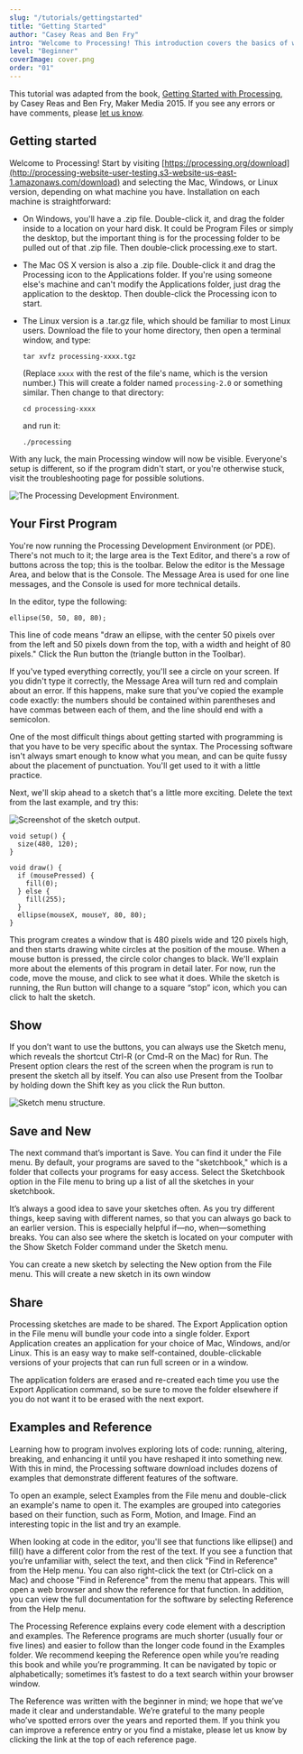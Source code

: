 ```yaml
---
slug: "/tutorials/gettingstarted"
title: "Getting Started"
author: "Casey Reas and Ben Fry"
intro: "Welcome to Processing! This introduction covers the basics of writing Processing code."
level: "Beginner"
coverImage: cover.png
order: "01"
---
```


<Note>

This tutorial was adapted from the book, [Getting Started with Processing](http://processing-website-user-testing.s3-website-us-east-1.amazonaws.com/download), by Casey Reas and Ben Fry, Maker Media 2015. If you see any errors or have comments, please [let us know](https://github.com/processing/processing-website/issues).

</Note>

## Getting started

Welcome to Processing! Start by visiting [https://processing.org/download](http://processing-website-user-testing.s3-website-us-east-1.amazonaws.com/download) and selecting the Mac, Windows, or Linux version, depending on what machine you have. Installation on each machine is straightforward:

- On Windows, you'll have a .zip file. Double-click it, and drag the folder inside to a location on your hard disk. It could be Program Files or simply the desktop, but the important thing is for the processing folder to be pulled out of that .zip file. Then double-click processing.exe to start.
- The Mac OS X version is also a .zip file. Double-click it and drag the Processing icon to the Applications folder. If you're using someone else's machine and can't modify the Applications folder, just drag the application to the desktop. Then double-click the Processing icon to start.
- The Linux version is a .tar.gz file, which should be familiar to most Linux users. Download the file to your home directory, then open a terminal window, and type:

  `tar xvfz processing-xxxx.tgz`

  (Replace `xxxx` with the rest of the file's name, which is the version number.) This will create a folder named `processing-2.0` or something similar. Then change to that directory:

  `cd processing-xxxx`

  and run it:

  `./processing`

With any luck, the main Processing window will now be visible. Everyone's setup is different, so if the program didn't start, or you're otherwise stuck, visit the troubleshooting page for possible solutions.

![The Processing Development Environment.](./Figure1-PDE.png)

## Your First Program

You're now running the Processing Development Environment (or PDE). There's not much to it; the large area is the Text Editor, and there's a row of buttons across the top; this is the toolbar. Below the editor is the Message Area, and below that is the Console. The Message Area is used for one line messages, and the Console is used for more technical details.

In the editor, type the following:

`ellipse(50, 50, 80, 80);`

This line of code means "draw an ellipse, with the center 50 pixels over from the left and 50 pixels down from the top, with a width and height of 80 pixels." Click the Run button the (triangle button in the Toolbar).

If you've typed everything correctly, you'll see a circle on your screen. If you didn't type it correctly, the Message Area will turn red and complain about an error. If this happens, make sure that you've copied the example code exactly: the numbers should be contained within parentheses and have commas between each of them, and the line should end with a semicolon.

One of the most difficult things about getting started with programming is that you have to be very specific about the syntax. The Processing software isn't always smart enough to know what you mean, and can be quite fussy about the placement of punctuation. You'll get used to it with a little practice.

Next, we'll skip ahead to a sketch that's a little more exciting. Delete the text from the last example, and try this:

<FixedImage width={480} center>

![Screenshot of the sketch output.](./Figure2-Example01.png)

</FixedImage>

```
void setup() {
  size(480, 120);
}

void draw() {
  if (mousePressed) {
    fill(0);
  } else {
    fill(255);
  }
  ellipse(mouseX, mouseY, 80, 80);
}
```

This program creates a window that is 480 pixels wide and 120 pixels high, and then starts drawing white circles at the position of the mouse. When a mouse button is pressed, the circle color changes to black. We'll explain more about the elements of this program in detail later. For now, run the code, move the mouse, and click to see what it does. While the sketch is running, the Run button will change to a square “stop” icon, which you can click to halt the sketch.

## Show

If you don’t want to use the buttons, you can always use the Sketch menu, which reveals the shortcut Ctrl-R (or Cmd-R on the Mac) for Run. The Present option clears the rest of the screen when the program is run to present the sketch all by itself. You can also use Present from the Toolbar by holding down the Shift key as you click the Run button.

<FixedImage width={204}>

![Sketch menu structure.](./Figure3-Sketch.png)

</FixedImage>

## Save and New

The next command that’s important is Save. You can find it under the File menu. By default, your programs are saved to the "sketchbook," which is a folder that collects your programs for easy access. Select the Sketchbook option in the File menu to bring up a list of all the sketches in your sketchbook.

It’s always a good idea to save your sketches often. As you try different things, keep saving with different names, so that you can always go back to an earlier version. This is especially helpful if—no, when—something breaks. You can also see where the sketch is located on your computer with the Show Sketch Folder command under the Sketch menu.

You can create a new sketch by selecting the New option from the File menu. This will create a new sketch in its own window

## Share

Processing sketches are made to be shared. The Export Application option in the File menu will bundle your code into a single folder. Export Application creates an application for your choice of Mac, Windows, and/or Linux. This is an easy way to make self-contained, double-clickable versions of your projects that can run full screen or in a window.

The application folders are erased and re-created each time you use the Export Application command, so be sure to move the folder elsewhere if you do not want it to be erased with the next export.

## Examples and Reference

Learning how to program involves exploring lots of code: running, altering, breaking, and enhancing it until you have reshaped it into something new. With this in mind, the Processing software download includes dozens of examples that demonstrate different features of the software.

To open an example, select Examples from the File menu and double-click an example's name to open it. The examples are grouped into categories based on their function, such as Form, Motion, and Image. Find an interesting topic in the list and try an example.

When looking at code in the editor, you'll see that functions like ellipse() and fill() have a different color from the rest of the text. If you see a function that you’re unfamiliar with, select the text, and then click "Find in Reference" from the Help menu. You can also right-click the text (or Ctrl-click on a Mac) and choose "Find in Reference" from the menu that appears. This will open a web browser and show the reference for that function. In addition, you can view the full documentation for the software by selecting Reference from the Help menu.

The Processing Reference explains every code element with a description and examples. The Reference programs are much shorter (usually four or five lines) and easier to follow than the longer code found in the Examples folder. We recommend keeping the Reference open while you’re reading this book and while you’re programming. It can be navigated by topic or alphabetically; sometimes it’s fastest to do a text search within your browser window.

The Reference was written with the beginner in mind; we hope that we’ve made it clear and understandable. We’re grateful to the many people who’ve spotted errors over the years and reported them. If you think you can improve a reference entry or you find a mistake, please let us know by clicking the link at the top of each reference page.
